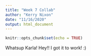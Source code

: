 ```yaml
---
title: "Week 7 Collab"
author: "Kerry Nixon"
date: "11/16/2020"
output: html_document
---
```


```r
knitr::opts_chunk$set(echo = TRUE)
```

Whatsup Karla!
Hey!! I got it to work! :) 